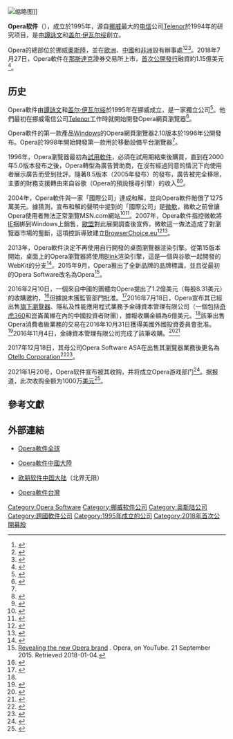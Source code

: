 {{noteTA
|G1=IT
|1=zh-cn:移动;zh-tw:行動;
|2=zh-cn:三维;zh-tw:立體;
|3=zh-cn:许可证;zh-tw:授權;
|4=zh-cn:通过;zh-tw:透過;
|5=zh-cn:帮助;zh-tw:協助;
|6=zh-cn:用户;zh-tw:使用者;
|7=zh-cn:内核;zh-tw:核心;
|8=zh-hans:纳斯达克;zh-hk:納斯達克;zh-tw:那斯達克;
|9=zh-hans:首次公开募股;zh-tw:首次公開發行;zh-hk:首次公開招股;
}}
{{Distinguish||text=[[Otello公司|Otello公司]]（前稱Opera Software ASA）}}
{{Infobox company
| name = Opera Software AS
| logo = [[File:Opera_2015_logo.svg|200px]]
| company_type = [[上市公司|上市公司]]
| traded_as = {{NASDAQ|OPRA}}
| foundation = {{start date and age|1995|6|22}}
| location = {{NOR}}[[奥斯陆|奥斯陆]]
| founder = [[譚詠文|譚詠文]]<br/>[[盖尔·伊瓦尔绥|盖尔·伊瓦尔绥]]
| key_people = 
| industry = 
| revenue = 
| operating_income = 
| net_income = 
| num_employees = 
| products = [[Opera瀏覽器|Opera瀏覽器]]
| owner = 北京崑崙科技股份有限公司（{{le|周亚辉 (商人)|Zhou Yahui|周亚辉}}）（48%）<ref>{{cite web|title=北京昆仑万维科技股份有限公司 - 第三届董事会第十九次会议决议公告|url=http://disclosure.szse.cn/finalpage/2018-02-15/1204426969.PDF|website=disclosure.szse.cn|publisher=Shenzhen Stock Exchange|accessdate=22 April 2018|page=2|quote=本次投资完成后，香港万维将持有 Opera AS 48%股权。|archive-url=https://web.archive.org/web/20180422202305/http://disclosure.szse.cn/finalpage/2018-02-15/1204426969.PDF|archive-date=2018-04-22|dead-url=yes}}</ref><br>奇飞国际发展有限公司（[[奇虎360|奇虎360]]）（27.5%）<br>Keeneyes Future Holdings Inc（周亚辉）（19.5%）<br>金砖资本管理（5%）
| parent = 
| homepage = {{URL|https://www.opera.com/}}<br>{{URL|http://www.oupeng.com/}}
}}

[[File:Jon_Tetzchner_Opera_CEO.jpg|缩略图]]]]

'''Opera软件'''（{{lang-no|'''Opera Software AS'''}}），成立於1995年，源自[[挪威|挪威]]最大的[[电信|电信]]公司[[Telenor|Telenor]]於1994年的研究项目，是由[[谭咏文|譚詠文]]和[[盖尔·伊瓦尔绥|盖尔·伊瓦尔绥]]創立。

Opera的總部位於挪威[[奧斯陸|奧斯陸]]，並在[[歐洲|歐洲]]、[[中國|中國]]和[[非洲|非洲]]設有辦事處<ref>{{Cite web|date=2016-09-12|title=A Tour of Opera Software’s Super Cool Wroclaw Office|url=https://www.officelovin.com/2016/09/12/tour-opera-softwares-super-cool-wroclaw-office/|access-date=2020-10-30|website=Officelovin'|language=en-US|archive-date=2021-01-30|archive-url=https://web.archive.org/web/20210130192615/https://www.officelovin.com/2016/09/12/tour-opera-softwares-super-cool-wroclaw-office/|dead-url=no}}</ref><ref>{{Cite web|last=Chan|first=Isabelle|title=Opera sets up office in India|url=https://www.zdnet.com/article/opera-sets-up-office-in-india/|access-date=2020-10-30|website=ZDNet|language=en|archive-date=2020-08-10|archive-url=https://web.archive.org/web/20200810074937/https://www.zdnet.com/article/opera-sets-up-office-in-india/|dead-url=no}}</ref><ref>{{Cite web|last=Street|first=Kenyan Wall|title=Opera Software opens Kenya & Nigeria offices, pumps $100M to grow African digital economy|url=https://www.african-markets.com/en/news/africa/opera-software-opens-kenya-nigeria-offices-pumps-100m-to-grow-african-digital-economy|access-date=2020-10-30|website=african markets|language=en-gb|archive-date=2021-01-28|archive-url=https://web.archive.org/web/20210128181642/https://www.african-markets.com/en/news/africa/opera-software-opens-kenya-nigeria-offices-pumps-100m-to-grow-african-digital-economy|dead-url=no}}</ref>。2018年7月27日，Opera軟件在[[那斯達克|那斯達克]]證券交易所上市，[[首次公開發行|首次公開發行]]融資約1.15億美元<ref name=":0">{{Cite news|url=https://www.cnet.com/news/opera-browser-raises-115-million-in-initial-public-offering/|title=Opera browser raises $115 million in initial public offering|last=Shankland|first=Stephen|date=July 27, 2018|work=[[CNET|CNET]]|access-date=July 27, 2018|archive-date=2021-01-05|archive-url=https://web.archive.org/web/20210105151332/https://www.cnet.com/news/opera-browser-raises-115-million-in-initial-public-offering/|dead-url=no}}</ref>。

== 历史 ==
Opera軟件由[[谭咏文|譚詠文]]和[[盖尔·伊瓦尔绥|盖尔·伊瓦尔绥]]於1995年在挪威成立，是一家獨立公司<ref name="milestones">{{cite web|url=http://www.opera.com/company/about/milestones/|title=About Opera - Opera|website=Opera.com|access-date=30 January 2018|archive-url=https://web.archive.org/web/20081011064244/http://www.opera.com./company/about/milestones/|archive-date=2008-10-11|url-status=dead|dead-url=no}}</ref>。他們最初在挪威電信公司[[Telenor|Telenor]]工作時就開始開發Opera網頁瀏覽器<ref>{{Cite news|url=https://economictimes.indiatimes.com/opinion/qna/opera-is-the-oldest-browser-and-it-is-still-surviving-jon-tetzchner-founder-opera-software/articleshow/7068303.cms|access-date=2020-09-17|title=存档副本|archive-date=2020-10-23|archive-url=https://web.archive.org/web/20201023080324/https://economictimes.indiatimes.com/opinion/qna/opera-is-the-oldest-browser-and-it-is-still-surviving-jon-tetzchner-founder-opera-software/articleshow/7068303.cms|dead-url=no}}</ref>。

Opera軟件的第一款產品[[Microsoft_Windows|Windows]]的Opera網頁瀏覽器2.10版本於1996年公開發布。Opera於1998年開始開發第一款用於移動設備平台瀏覽器<ref name="milestones" />。

1996年，Opera瀏覽器最初為[[共享軟體#試用軟件或試用版軟件（Trialware、Demo_Software、Trial_Software、Demoware）|試用軟件]]，必須在試用期結束後購買，直到在2000年5.0版本發布之後，Opera轉型為廣告贊助商，在沒有經過同意的情況下向使用者展示廣告而受到批評。隨著8.5版本（2005年發布）的發布，廣告被完全移除，主要的財務支援轉由來自谷歌（Opera的預設搜尋引擎）的收入<ref>{{cite news |url=http://www.theregister.com/2000/12/06/opera_browser_goes_free/ |title=Opera browser goes free with version 5.0 launch |last=Lettice |first=John |publisher=The Register |date=6 December 2000 |accessdate=11 October 2007 |archive-date=2012-05-29 |archive-url=https://archive.is/20120529/http://www.theregister.com/2000/12/06/opera_browser_goes_free/ |dead-url=no }}</ref><ref name="Baker">{{cite news |url=http://www.searchenginejournal.com/opera-goes-free-with-help-from-google/2227/ |title=Opera Goes Free with Help from Google |last=Baker |first=Loren |publisher=Search Engine Journal |date=20 September 2005 |accessdate=12 October 2007 |archive-date=2011-01-28 |archive-url=https://www.webcitation.org/5w4B9XAE7?url=http://www.searchenginejournal.com/opera-goes-free-with-help-from-google/2227/ |dead-url=no }}</ref>。

2004年，Opera軟件與一家「國際公司」達成和解，並向Opera軟件賠償了1275萬美元。據猜測，宣布和解的聲明中提到的「國際公司」是[[微軟|微軟]]，微軟之前曾讓Opera使用者無法正常瀏覽MSN.com網站<ref>{{Cite news|url=https://www.cnet.com/news/microsoft-behind-12-million-payment-to-opera/|title=Microsoft behind $12 million payment to Opera|last=Hansen|first=Evan|date=May 24, 2004|work=|newspaper=CNET|access-date=October 25, 2016|via=|archive-date=2018-05-04|archive-url=https://web.archive.org/web/20180504011537/https://www.cnet.com/news/microsoft-behind-12-million-payment-to-opera/|dead-url=no}}</ref><ref>{{Cite news|url=https://www.cnet.com/news/opera-wails-about-msn-problem/|title=Opera wails about MSN problem|last=Hansen|first=Evan|date=May 24, 2004|work=|newspaper=CNET|access-date=October 25, 2016|via=|archive-date=2018-03-06|archive-url=https://web.archive.org/web/20180306202350/https://www.cnet.com/news/opera-wails-about-msn-problem/|dead-url=no}}</ref>。2007年，Opera軟件指控微軟將[[Internet_Explorer|IE]]捆綁到Windows上銷售，[[欧洲联盟委员会|歐盟]]對此展開調查後宣佈，微軟這一做法造成了對瀏覽器市場的壟斷，這項控訴導致建立[[BrowserChoice.eu|BrowserChoice.eu]]<ref>{{cite news |url=https://www.zdnet.com/article/opera-files-complaint-against-microsoft-in-the-eu-over-ie-windows-bundle-cto-makes-web-standards-case/ |title=Opera files complaint against Microsoft in the EU over IE, Windows bundle; CTO makes Web standards case |last=Dignan |first=Larry |publisher=[[ZDNet|ZDNet]] |date=13 December 2007 |access-date=17 June 2020 |archive-date=2020-08-01 |archive-url=https://web.archive.org/web/20200801130301/https://www.zdnet.com/article/opera-files-complaint-against-microsoft-in-the-eu-over-ie-windows-bundle-cto-makes-web-standards-case/ |dead-url=no }}</ref><ref>{{cite web |url=https://arstechnica.com/microsoft/news/2009/12/microsoft-to-randomly-generate-browser-ballot-list.ars |title=Microsoft to randomly generate EU browser ballot list |publisher=Ars Technica |access-date=14 November 2010 |archive-date=2012-05-08 |archive-url=https://web.archive.org/web/20120508080517/http://arstechnica.com/microsoft/news/2009/12/microsoft-to-randomly-generate-browser-ballot-list.ars |dead-url=no }}</ref>。

2013年，Opera軟件決定不再使用自行開發的桌面瀏覽器渲染引擎。從第15版本開始，桌面上的Opera瀏覽器將使用[[Blink|Blink]]渲染引擎，這是一個與谷歌一起開發的WebKit的分支<ref>{{cite web|url=http://www.gsma.com/newsroom/press-release/winners-2015-global-mobile-awards/|title=GSMA ANNOUNCES WINNERS OF THE 2015 GLOBAL MOBILE AWARDS|accessdate=4 March 2015|archive-date=2018-05-14|archive-url=https://web.archive.org/web/20180514005750/https://www.gsma.com/newsroom/press-release/winners-2015-global-mobile-awards/|dead-url=no}}</ref>。2015年9月，Opera推出了全新品牌的品牌標識，並且從最初的Opera Software改名為Opera<ref>[https://www.youtube.com/watch?t=8&v=KvJJk5Z-iZE Revealing the new Opera brand] {{Wayback|url=https://www.youtube.com/watch?t=8&v=KvJJk5Z-iZE |date=20190217115129 }}. Opera, on YouTube. 21 September 2015. Retrieved 2018-01-04.</ref>。

2016年2月10日，一個來自中國的團體向Opera提出了1.2億美元（每股8.31美元）的收購邀約，<ref>{{Cite news|url=https://www.nytimes.com/2016/02/11/business/dealbook/china-opera-kunlun-qihoo-golden-brick.html|title=Chinese Group Bids $1.2 Billion for Company Behind Opera Web Browser|last=Tsang|first=Amie|date=2016-02-10|last2=Mozur|first2=Paul|newspaper=The New York Times|accessdate=2017-01-13|issn=0362-4331|archive-date=2017-07-09|archive-url=https://web.archive.org/web/20170709105926/https://www.nytimes.com/2016/02/11/business/dealbook/china-opera-kunlun-qihoo-golden-brick.html|dead-url=no}}</ref>但據說未獲監管部門批准。<ref name=":0">{{Cite web|url=https://www.engadget.com/2016/07/18/opera-browser-sold-to-a-chinese-consortium-for-600-million/|title=Opera browser sold to a Chinese consortium for $600 million|accessdate=2017-01-13|work=Engadget|archive-date=2017-01-19|archive-url=https://web.archive.org/web/20170119051639/https://www.engadget.com/2016/07/18/opera-browser-sold-to-a-chinese-consortium-for-600-million/|dead-url=no}}</ref>2016年7月18日，Opera宣布其已經出售[[Opera電腦瀏覽器|旗下瀏覽器]]、隱私及性能應用程式業務予金磚資本管理有限公司（一個包括[[奇虎360|奇虎360]]和崑崙萬維在內的中國投資者財團），據報收購金額為6億美元。<ref name=":0" />該筆出售Opera消費者級業務的交易在2016年10月31日獲得美國外國投資委員會批准。<ref>{{Cite news|url=http://www.reuters.com/article/idUSASN0003I4|title=BRIEF-Opera Software says wins approval for China sale|date=2016-10-31|newspaper=Reuters|accessdate=2017-01-13|archive-date=2016-11-04|archive-url=https://web.archive.org/web/20161104001803/http://www.reuters.com/article/idUSASN0003I4|dead-url=no}}</ref>2016年11月4日，金磚資本管理有限公司完成了該筆收購。<ref>{{Cite web|url=http://www.newsweb.no/newsweb/search.do?messageId=412755|title=NewsWeb|accessdate=2017-01-13|work=www.newsweb.no|archive-date=2017-01-29|archive-url=https://web.archive.org/web/20170129214654/http://www.newsweb.no/newsweb/search.do?messageId=412755|dead-url=no}}</ref><ref>{{Cite web|url=http://www.goldenbrickcapital.com/Portfolio.html|title=金砖资本管理有限公司|accessdate=2017-01-13|work=www.goldenbrickcapital.com|archive-date=2017-01-16|archive-url=https://web.archive.org/web/20170116145235/http://www.goldenbrickcapital.com/Portfolio.html|dead-url=no}}</ref>

2017年12月18日，其母公司Opera Software ASA在出售其瀏覽器業務後更名為[[Otello_Corporation|Otello Corporation]]<ref>{{cite web|author1=Opera Software ASA|title=Minutes Extraordinary General Meeting|url=http://www.newsweb.no/newsweb/search.do?messageId=440989&siteLanguage=en|publisher=Oslo stock exchange|accessdate=18 December 2017|date=18 December 2017|archive-date=2018-01-05|archive-url=https://web.archive.org/web/20180105011548/http://www.newsweb.no/newsweb/search.do?messageId=440989&siteLanguage=en|dead-url=no}}</ref><ref>{{cite web|title=Oslo-listed Opera Software ASA changes name to Otello Corporation|url=https://uk.reuters.com/article/us-opera-software-namechange-otello/oslo-listed-opera-software-asa-changes-name-to-otello-corporation-idUKKBN1EC11H|publisher=Reuters|accessdate=4 January 2018|date=18 December 2017|archive-date=2019-08-25|archive-url=https://web.archive.org/web/20190825030836/https://uk.reuters.com/article/us-opera-software-namechange-otello/oslo-listed-opera-software-asa-changes-name-to-otello-corporation-idUKKBN1EC11H|dead-url=no}}</ref>。

2021年1月20号，Opera软件宣布{{Internal link helper/en|YoYo Games|YoYo Games}}被其收购，并将成立Opera游戏部门<ref>{{Cite web|title=YoYo Games, the company behind GameMaker, is now part of Opera|url=https://blogs.opera.com/news/2021/01/opera-yoyo-games-gamemaker/|accessdate=2021-01-21|author=Opera Team|date=2021-01-20|format=|publisher=Opera Software|language=en|archiveurl=https://web.archive.org/web/20210120140419/https://blogs.opera.com/news/2021/01/opera-yoyo-games-gamemaker/|archivedate=2021-01-20|dead-url=no}}</ref>。据{{Internal link helper/en|GameDaily|GameDaily}}报道，此次收购金额为1000万[[美元|美元]]<ref>{{Cite web|title=Opera acquires PlayTech's YoYo Games for $10m|url=https://gamedaily.biz/article/1959/opera-acquires-playtechs-yoyo-games-for-10m|accessdate=2021-01-21|author=Aiden Strawhun|date=2021-01-20|format=|publisher=gamedaily.biz|language=en|archiveurl=https://web.archive.org/web/20210121065302/https://gamedaily.biz/article/1959/opera-acquires-playtechs-yoyo-games-for-10m|archivedate=2021-01-21|dead-url=no}}</ref>。

== 參考文獻 ==
{{Reflist}}

== 外部連結 ==
*{{en}}[https://www.opera.com/ Opera軟件全球]{{Wayback|url=https://www.opera.com/ |date=20161106010426 }}
*{{zh-cn}}[https://www.opera.com/zh-cn Opera軟件中國大陸]{{Wayback|url=https://www.opera.com/zh-cn |date=20180524202952 }}
*{{zh-cn}}[http://www.oupeng.com/ 欧朋软件中国大陆]{{Wayback|url=http://www.oupeng.com/ |date=20120501142709 }}（北界无限）
*{{zh-tw}}[https://www.opera.com/zh-tw Opera軟件台灣]{{Wayback|url=https://www.opera.com/zh-tw |date=20180524202956 }}

{{Opera Software}}
[[Category:Opera_Software|Category:Opera Software]]
[[Category:挪威软件公司|Category:挪威软件公司]]
[[Category:奥斯陆公司|Category:奥斯陆公司]]
[[Category:跨國軟件公司|Category:跨國軟件公司]]
[[Category:1995年成立的公司|Category:1995年成立的公司]]
[[Category:2018年首次公開募股|Category:2018年首次公開募股]]